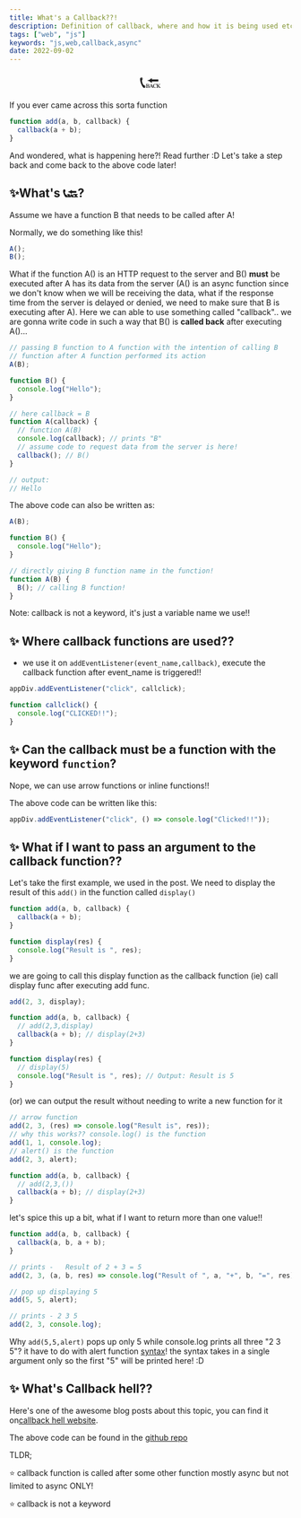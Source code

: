```yaml
---
title: What's a Callback??!
description: Definition of callback, where and how it is being used etc!
tags: ["web", "js"]
keywords: "js,web,callback,async"
date: 2022-09-02
---
```


<div style="text-align:center;font-size:30px">📞🔙</div>

If you ever came across this sorta function

```js
function add(a, b, callback) {
  callback(a + b);
}
```

And wondered, what is happening here?! Read further :D
Let's take a step back and come back to the above code later!

## ✨What's 📞🔙?<br />

Assume we have a function B that needs to be called after A!

Normally, we do something like this!

```js
A();
B();
```

What if the function A() is an HTTP request to the server and B() **must** be executed after A has its data from the server (A() is an async function since we don't know when we will be receiving the data, what if the response time from the server is delayed or denied, we need to make sure that B is executing after A). Here we can able to use something called "callback".. we are gonna write code in such a way that B() is **called back** after executing A()...

```js
// passing B function to A function with the intention of calling B
// function after A function performed its action
A(B);

function B() {
  console.log("Hello");
}

// here callback = B
function A(callback) {
  // function A(B)
  console.log(callback); // prints "B"
  // assume code to request data from the server is here!
  callback(); // B()
}

// output:
// Hello
```

The above code can also be written as:

```js
A(B);

function B() {
  console.log("Hello");
}

// directly giving B function name in the function!
function A(B) {
  B(); // calling B function!
}
```

Note: callback is not a keyword, it's just a variable name we use!!

## ✨ Where callback functions are used??<br />

- we use it on `addEventListener(event_name,callback)`, execute the callback function after event_name is triggered!!

```js
appDiv.addEventListener("click", callclick);

function callclick() {
  console.log("CLICKED!!");
}
```

## ✨ Can the callback must be a function with the keyword `function`?<br />

Nope, we can use arrow functions or inline functions!!

The above code can be written like this:

```js
appDiv.addEventListener("click", () => console.log("Clicked!!"));
```

## ✨ What if I want to pass an argument to the callback function??<br />

Let's take the first example, we used in the post. We need to display the result of this
`add()` in the function called `display()`

```js
function add(a, b, callback) {
  callback(a + b);
}

function display(res) {
  console.log("Result is ", res);
}
```

we are going to call this display function as the callback function (ie) call display func after executing add func.

```js
add(2, 3, display);

function add(a, b, callback) {
  // add(2,3,display)
  callback(a + b); // display(2+3)
}

function display(res) {
  // display(5)
  console.log("Result is ", res); // Output: Result is 5
}
```

(or) we can output the result without needing to write a new function for it

```js
// arrow function
add(2, 3, (res) => console.log("Result is", res));
// why this works?? console.log() is the function
add(1, 1, console.log);
// alert() is the function
add(2, 3, alert);

function add(a, b, callback) {
  // add(2,3,())
  callback(a + b); // display(2+3)
}
```

let's spice this up a bit, what if I want to return more than one value!!

```js
function add(a, b, callback) {
  callback(a, b, a + b);
}

// prints -   Result of 2 + 3 = 5
add(2, 3, (a, b, res) => console.log("Result of ", a, "+", b, "=", res));

// pop up displaying 5
add(5, 5, alert);

// prints - 2 3 5
add(2, 3, console.log);
```

Why `add(5,5,alert)` pops up only 5 while console.log prints all three "2 3 5"? it have to do with alert function <a href="https://developer.mozilla.org/en-US/docs/Web/API/Window/alert" class="ahrefmd">syntax</a>! the syntax takes in a single argument only so the first "5" will be printed here! :D

## ✨ What's Callback hell??<br />

Here's one of the awesome blog posts about this topic, you can find it on<a href="http://callbackhell.com/" class="ahrefmd">callback hell website</a>.

The above code can be found in the <a href="https://github.com/mystica2000/callback-demo.git" class="ahrefmd">github repo</a>

TLDR;

⭐ callback function is called after some other function mostly async but not limited to async ONLY!

⭐ callback is not a keyword
